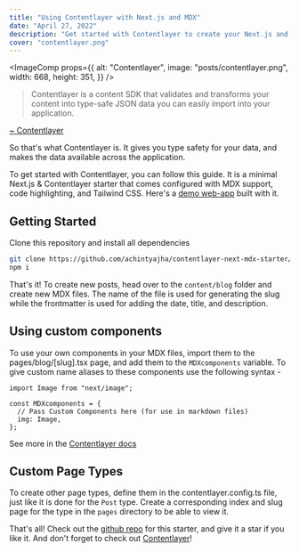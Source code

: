 ```yaml
---
title: "Using Contentlayer with Next.js and MDX"
date: "April 27, 2022"
description: "Get started with Contentlayer to create your Next.js and MDX blog."
cover: "contentlayer.png"
---
```


<ImageComp
  props={{
    alt: "Contentlayer",
    image: "posts/contentlayer.png",
    width: 668,
    height: 351,
  }}
/>

> Contentlayer is a content SDK that validates and transforms your content into type-safe JSON data you can easily import into your application.

[~ Contentlayer](https://www.contentlayer.dev/)

So that's what Contentlayer is. It gives you type safety for your data, and makes the data available across the application.

To get started with Contentlayer, you can follow this guide. It is a minimal Next.js & Contentlayer starter that comes configured with MDX support, code highlighting, and Tailwind CSS. Here's a [demo web-app](https://contentlayer-starter.vercel.app/) built with it.

## Getting Started

Clone this repository and install all dependencies

```bash
git clone https://github.com/achintyajha/contentlayer-next-mdx-starter/ my-blog
npm i
```

That's it! To create new posts, head over to the `content/blog` folder and create new MDX files. The name of the file is used for generating the slug while the frontmatter is used for adding the date, title, and description.

## Using custom components

To use your own components in your MDX files, import them to the pages/blog/[slug].tsx page, and add them to the `MDXcomponents` variable. To give custom name aliases to these components use the following syntax -

```js:pages/blog/[slug].tsx
import Image from "next/image";

const MDXcomponents = {
  // Pass Custom Components here (for use in markdown files)
  img: Image,
};
```

See more in the [Contentlayer docs](https://www.contentlayer.dev/docs/reference/next-contentlayer#usemdxcomponent)

## Custom Page Types

To create other page types, define them in the contentlayer.config.ts file, just like it is done for the `Post` type. Create a corresponding index and slug page for the type in the `pages` directory to be able to view it.

That's all! Check out the [github repo](https://github.com/achintyajha/contentlayer-next-mdx-starter/) for this starter, and give it a star if you like it. And don't forget to check out [Contentlayer](https://www.contentlayer.dev/)!
